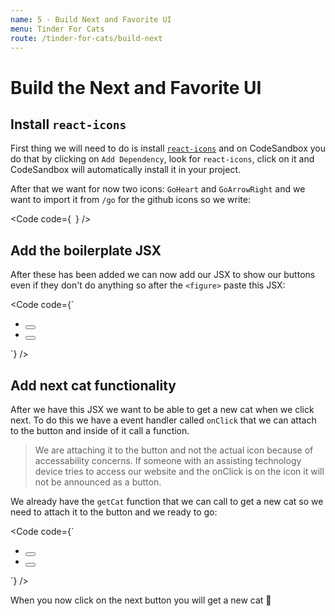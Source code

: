 ```yaml
---
name: 5 - Build Next and Favorite UI
menu: Tinder For Cats
route: /tinder-for-cats/build-next
---
```




# Build the Next and Favorite UI

## Install `react-icons`

First thing we will need to do is install [`react-icons`](https://www.npmjs.com/package/react-icons) and on CodeSandbox you do that by clicking on `Add Dependency`, look for `react-icons`, click on it and CodeSandbox will automatically install it in your project.

After that we want for now two icons: `GoHeart` and `GoArrowRight` and we want to import it from `/go` for the github icons so we write:


<Code code={`
`} />

## Add the boilerplate JSX

After these has been added we can now add our JSX to show our buttons even if they don't do anything so after the `<figure>` paste this JSX:

<Code code={`
<ul className="cat-actions">
  <li>
    <button className="heart-icon">
      <GoHeart size="30" color="#f44336" />
    </button>
  </li>
  <li>
    <button>
      <GoArrowRight size="30" />
    </button>
  </li>
</ul>
`} />

## Add next cat functionality

After we have this JSX we want to be able to get a new cat when we click next. To do this we have a event handler called `onClick` that we can attach to the button and inside of it call a function.

> We are attaching it to the button and not the actual icon because of accessability concerns. If someone with an assisting technology device tries to access our website and the onClick is on the icon it will not be announced as a button.

We already have the `getCat` function that we can call to get a new cat so we  need to attach it to the button and we ready to go:

<Code code={`
<ul className="cat-actions">
  <li>
    <button className="heart-icon">
      <GoHeart size="30" color="#f44336" />
    </button>
  </li>
  <li>
    <button onClick={this.getCat}>
      <GoArrowRight size="30" />
    </button>
  </li>
</ul>
`} />

When you now click on the next button you will get a new cat 🎉

